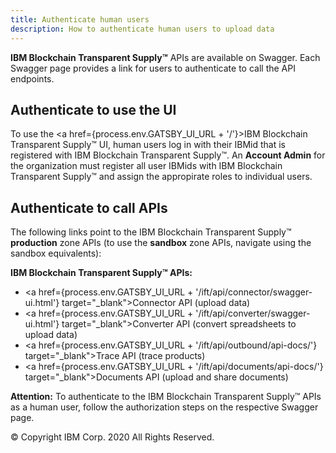 ```yaml
---
title: Authenticate human users
description: How to authenticate human users to upload data
---
```


<PageDescription>

**IBM Blockchain Transparent Supply™** APIs are available on Swagger. Each Swagger page provides a
link for users to authenticate to call the API endpoints.

</PageDescription>

## Authenticate to use the UI

To use the <a href={process.env.GATSBY_UI_URL + '/'}>IBM Blockchain Transparent Supply™ UI</a>, human users log in
with their IBMid that is registered with IBM Blockchain Transparent Supply™. An **Account Admin** for the organization
must register all user IBMids with IBM Blockchain Transparent Supply™ and assign the appropirate roles to individual
users.

## Authenticate to call APIs

The following links point to the IBM Blockchain Transparent Supply™ **production** zone APIs (to use the **sandbox**
zone APIs, navigate using the sandbox equivalents):

**IBM Blockchain Transparent Supply™ APIs:**

- <a href={process.env.GATSBY_UI_URL + '/ift/api/connector/swagger-ui.html'} target="_blank">Connector API</a> (upload data)
- <a href={process.env.GATSBY_UI_URL + '/ift/api/converter/swagger-ui.html'} target="_blank">Converter API</a> (convert spreadsheets to upload data)
- <a href={process.env.GATSBY_UI_URL + '/ift/api/outbound/api-docs/'} target="_blank">Trace API</a> (trace products)
- <a href={process.env.GATSBY_UI_URL + '/ift/api/documents/api-docs/'} target="_blank">Documents API</a> (upload and share documents)

**Attention:** To authenticate to the IBM Blockchain Transparent Supply™ APIs as a human user, follow the
authorization steps on the respective Swagger page.

<PageCopyright>© Copyright IBM Corp. 2020 All Rights Reserved.</PageCopyright>
